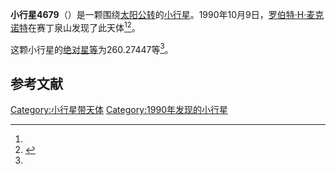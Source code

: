 {{Infobox planet
| bgcolour = #FFFFC0
| name = 4679 Sybil
| symbol = 
| image = 
| caption = 
| discovery = yes
| discovery_ref = 
| discoverer = [[罗伯特·H·麦克诺特|罗伯特·H·麦克诺特]]
| discovery_site = [[赛丁泉山|赛丁泉山]] 
| discovered = 1990年10月9日
| designations = yes
| mp_name = 
| named_after = 
| alt_names = 1990 TR4/ 1969 VP1 / 1979 RR / 1979 SU8
| mp_category = [[主带小行星|主带小行星]]
| orbit_ref = <ref name="a">[http://ssd.jpl.nasa.gov/sbdb.cgi?sstr=4679 4679 Sybil] {{Wayback|url=http://ssd.jpl.nasa.gov/sbdb.cgi?sstr=4679 |date=20210808124055 }}，小行星數據庫瀏覽器（JPL Small-Body Database Browser）－[[美国国家航空航天局|美国国家航空航天局]]喷气推进实验室</ref>
| epoch = 2456400.5 (2013年4月18日更新)
| aphelion = {{convert|3.1786403|AU|km|3|abbr=on|lk=out}}
| perihelion = {{convert|2.9020887|AU|km|3|abbr=on}}
| semimajor = {{convert|3.0403645|AU|km|3|abbr=on}}
| eccentricity = 0.04548
| period = 1936.363667 [[日|日]]<br />5.3[[儒略年|儒略年]]
| avg_speed = 
| inclination = 17.37408
| asc_node = 178.77906
| mean_anomaly = 
| arg_peri = 260.27447
| satellites = 
| physical_characteristics = yes
| dimensions = 
| mass = 
| density = 
| surface_grav = 
| escape_velocity = 
| sidereal_day = 
| axial_tilt = 
| pole_ecliptic_lat = 
| pole_ecliptic_lon = 
| albedo = 
| temperatures= 
| temp_name1 = 
| mean_temp_1 = 
| max_temp_1 = 
| temp_name2 = 
| max_temp_2 = 
| spectral_type = 
| abs_magnitude = 260.27447
}}

'''小行星4679'''（{{lang-en|4679 Sybil}}）是一颗围绕[[太阳|太阳]][[公转|公转]]的[[小行星|小行星]]。1990年10月9日，[[罗伯特·H·麦克诺特|罗伯特·H·麦克诺特]]在赛丁泉山发现了此天体<ref name="a" /><ref>{{cite news|title=小行星列表|url=http://cfa-www.harvard.edu/iau/lists/NumberedMPs.txt|accessdate=2013-07-08|newspaper=哈佛大学|archive-date=2008-05-17|archive-url=https://web.archive.org/web/20080517010638/http://cfa-www.harvard.edu/iau/lists/NumberedMPs.txt|dead-url=no}}</ref>。

这颗小行星的[[绝对星等|绝对星等]]为260.27447等<ref name="a" />。

==参考文献==
{{reflist}}
{{Minor Planet Number|[[小行星4678|小行星4678]]|[[小行星4680|小行星4680]]}}

{{小天体}}

[[Category:小行星带天体|Category:小行星带天体]]
[[Category:1990年发现的小行星|Category:1990年发现的小行星]]

{{asteroid-stub}}